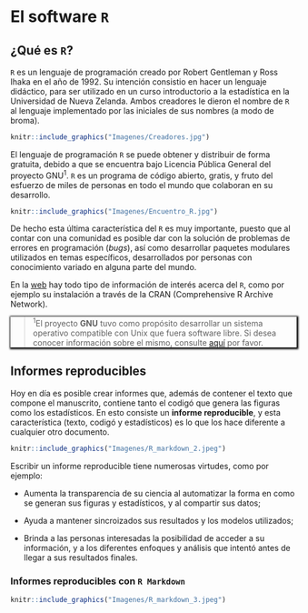 # El software `R` {#R}

## ¿Qué es `R`?

`R` es un lenguaje de programación creado por Robert Gentleman y Ross Ihaka en el año de 1992. Su intención consistio en hacer un lenguaje didáctico, para ser utilizado en un curso introductorio a la estadística en la Universidad de Nueva Zelanda. Ambos creadores le dieron el nombre de `R` al lenguaje implementado por las iniciales de sus nombres (a modo de broma).

```r
knitr::include_graphics("Imagenes/Creadores.jpg")
```

El lenguaje de programación `R` se puede obtener y distribuir de forma gratuita, debido a que se encuentra bajo Licencia Pública General del proyecto GNU<sup>1</sup>. `R` es un programa de código abierto, gratis, y fruto del esfuerzo de miles de personas en todo el mundo que colaboran en su desarrollo.

```r
knitr::include_graphics("Imagenes/Encuentro_R.jpg")
```

De hecho esta última característica del `R` es muy importante, puesto que al contar con una comunidad es posible dar con la solución de problemas de errores en programación (*bugs*), así como desarrollar paquetes modulares utilizados en temas específicos, desarrollados por personas con conocimiento variado en alguna parte del mundo.

En la [web](https://www.r-project.org/index.html) hay todo tipo de información de interés acerca del `R`, como por ejemplo su instalación a través de la CRAN (Comprehensive R Archive Network).

<div style="-moz-box-shadow: 1px 1px 3px 2px #000000;
  -webkit-box-shadow: 1px 1px 3px 2px #000000;
  box-shadow:         1px 1px 3px 2px #000000;">
> <i class="fa fa-paperclip"></i>
<sup>1</sup>El proyecto **GNU** tuvo como propósito desarrollar un sistema operativo compatible con Unix que fuera software libre. Si desea conocer información sobre el mismo, consulte [aquí](http://www.gnu.org/) por favor.
</div>

## Informes reproducibles

Hoy en día es posible crear informes que, además de contener el texto que compone el manuscrito, contiene tanto el codigó que genera las figuras como los estadísticos. En esto consiste un **informe reproducible**, y esta característica (texto, codigó y estadísticos) es lo que los hace diferente a cualquier otro documento.

```r
knitr::include_graphics("Imagenes/R_markdown_2.jpeg")
```

Escribir un informe reproducible tiene numerosas virtudes, como por ejemplo:

  - Aumenta la transparencia de su ciencia al automatizar la forma en como se generan sus figuras y estadísticos, y al compartir sus datos;
  
  - Ayuda a mantener sincroizados sus resultados y los modelos utilizados;
  
  - Brinda a las personas interesadas la posibilidad de acceder a su información, y a los diferentes enfoques y análisis que intentó antes de llegar a sus resultados finales.

### Informes reproducibles con `R Markdown`

```r
knitr::include_graphics("Imagenes/R_markdown_3.jpeg")
```

